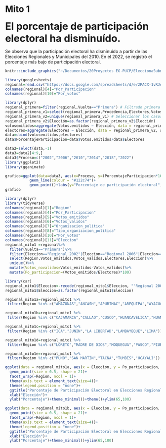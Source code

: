 # Mito 1

<font size="6"> **El porcentaje de participación electoral ha disminuído.**</font>

Se observa que la participación electoral ha disminuído a partir de las Elecciones Regionales y Municipales del 2010. En el 2022, se registró el porcentaje más bajo de participación electoral.



```r
knitr::include_graphics("~/Documentos/20Proyectos EG-PUCP/EleccionaSubnacionales/eleccionessubnacionalesperu/mito1_1.png")  
```


```r
library(googlesheets)
regional=read.csv("https://docs.google.com/spreadsheets/d/e/2PACX-1vRJdUE26KIgGmrUT8DEUzY5f3JsGlK0-eQdoTeWQw2SPrGpA_bI54jpSDnyE-hBBAoIsBRiAJzoghy-/pub?gid=2080689295&single=true&output=csv")
colnames(regional)[4]="Por_Participacion"
colnames(regional)[10]="Por_votos"

library(dplyr)
regional_primera=filter(regional,Vuelta=="Primera") # Filtrado primera vuelta
regional_primera_v1=select(regional_primera,Procedencia,Electores,Votos.emitidos,Elección)#Seleccionamos las columnas de interés
regional_primera_v2=unique(regional_primera_v1) # Seleccionar los casos unicos
regional_primera_v2$Elección=as.factor(regional_primera_v2$Elección)
votosemitidos=aggregate(Votos.emitidos ~ Elección, data = regional_primera_v2, sum)
electores=aggregate(Electores ~ Elección, data = regional_primera_v2, sum)
data=cbind(votosemitidos,electores)
data$PorcentajeParticipacion=data$Votos.emitidos/data$Electores

data2=select(data,-1)
data3=data2[4:9,]
data3$Proceso=c("2002","2006","2010","2014","2018","2022")
library(ggplot2)
library(gganimate)

grafico=ggplot(data=data3, aes(x=Proceso, y=(PorcentajeParticipacion*100), group=1)) +
           geom_line(colour = "#122c74")+
           geom_point()+labs(y="Porcentaje de participación electoral",x="Proceso Electoral",title = "Participación Electoral en Elecciones Subnacionales")+theme_minimal()+ylim(0,100)
grafico
```


```r
library(dplyr)
library(tidyverse)
colnames(regional)[1]="Region"
colnames(regional)[4]="Por_Participacion"
colnames(regional)[5]="Votos_emitidos"
colnames(regional)[6]="Votos_validos"
colnames(regional)[7]="Organizacion_politica"
colnames(regional)[8]="Tipo_organizacion_politica"
colnames(regional)[10]="Por_votos"
colnames(regional)[11]="Eleccion"
regional_mito1 =regional%>% 
  filter(Vuelta=="Primera")%>%
  filter(Eleccion=="Regional 2002"|Eleccion=="Regional 2006"|Eleccion=="Regional 2010"|Eleccion=="Regional 2014"|Eleccion=="Regional 2018"|Eleccion=="Regional 2022")%>%
  select(Region,Votos_emitidos,Votos_validos,Electores,Eleccion)%>%
  unique()%>%
  mutate(Votos_novalidos=Votos_emitidos-Votos_validos)%>%
  mutate(Po_participacion=(Votos_emitidos/Electores)*100)
```

```r
library(car)
regional_mito1$Eleccion<-recode(regional_mito1$Eleccion, "'Regional 2002'='2002'; 'Regional 2006'='2006'; 'Regional 2010'='2010'; 'Regional 2014'='2014'; 'Regional 2018'='2018';'Regional 2022'='2022'")
regional_mito1$Eleccion=as.factor(regional_mito1$Eleccion)
```

```r
regional_mito1a=regional_mito1 %>%
 filter(Region %in% c("AMAZONAS","ANCASH","APURIMAC","AREQUIPA","AYACUCHO"))

regional_mito1b=regional_mito1 %>%
 filter(Region %in% c("CAJAMARCA","CALLAO","CUSCO","HUANCAVELICA","HUANUCO"))

regional_mito1c=regional_mito1 %>%
 filter(Region %in% c("ICA","JUNIN","LA LIBERTAD","LAMBAYEQUE","LIMA"))

regional_mito1d=regional_mito1 %>%
 filter(Region %in% c("LORETO","MADRE DE DIOS","MOQUEGUA","PASCO","PIURA"))

regional_mito1e=regional_mito1 %>%
 filter(Region %in% c("PUNO","SAN MARTIN","TACNA","TUMBES","UCAYALI"))
```

```r
ggplot(data = regional_mito1a, aes(x = Eleccion, y = Po_participacion, group = Region)) + geom_line(aes(color="#e55555"), show.legend = FALSE) + 
  geom_point(size = 0.5, shape = 21)+
  facet_wrap(~Region, ncol = 1)+
  theme(axis.text = element_text(size=4))+
  theme(legend.position = "none")+
  ggtitle("Porcentaje de Participación Electoral en Elecciones Regionales por región")+
  xlab("Elección")+ 
  ylab("Porcentaje")+theme_minimal()+theme()+ylim(65,100)

```


```r
ggplot(data = regional_mito1b, aes(x = Eleccion, y = Po_participacion, group = Region)) + geom_line(aes(color="#e55555"), show.legend = FALSE) + 
  geom_point(size = 0.5, shape = 21)+
  facet_wrap(~Region, ncol = 1)+
  theme(axis.text = element_text(size=4))+
  theme(legend.position = "none")+
  ggtitle("Porcentaje de Participación Electoral en Elecciones Regionales por región")+
  xlab("Elección")+ 
  ylab("Porcentaje")+theme_minimal()+ylim(65,100)

```